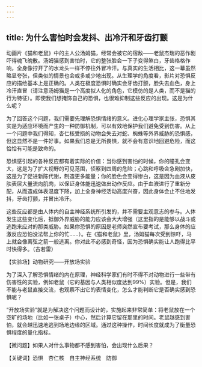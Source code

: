 ```yaml
---
---
---
```

title: 为什么害怕时会发抖、出冷汗和牙齿打颤
---




动画片《猫和老鼠》中的主人公汤姆猫，经常会被它的宿敌——老鼠杰瑞的恶作剧吓得魂飞魄散。汤姆猫感到害怕时，它的整张脸会一下子变得煞白，牙齿格格作响，全身像拧开了的水龙头一样不停往外冒冷汗。与真实的生活相比，这一幕虽然略显夸张，但类似的情景也会或多或少地出现。从生理学的角度看，影片对恐惧反应的描绘基本上是正确的。人类在极度恐惧时确实会牙齿打颤，脸失去血色，身上冷汗直冒（请注意汤姆猫是一个高度拟人化的角色，它模仿的是人类，而不是猫的行为特征）。即使我们想掩饰自己的恐惧，也很难抑制这些反应的出现。这是为什么呢？

为了回答这个问题，我们需要先理解恐惧情绪的意义。进化心理学家主张，恐惧其实是为适应环境而产生的一种防御机制，可以有效地保护我们避免受到伤害。从上一个问题中我们得知，杏仁核受损的动物会失去对蛇、蜘蛛等外界威胁的恐惧感，但这显然不是一件好事。如果我们总是无所畏惧，就不会有意识地回避危险，而这恰恰有可能是致命的。

恐惧感引起的各种反应都有着实际的价值：当你感到害怕的时候，你的瞳孔会变大，这是为了扩大视野的可见范围，侦察到四周的危险；心跳和呼吸会急剧加快，这是为了促进新陈代谢，制造更多能量；你的脸色会变得惨白，这是因为血液从皮肤表层大量流向肌肉，以保证身体能迅速做出动作反应。由于血液进行了重新分配，从而造成体表温度下降，加上全身神经活动高度兴奋，因此身体会止不住地发抖，牙齿打颤，并冒出冷汗。

这些反应都是由人体内的自主神经系统所引发的，并不需要主观意志的参与。人体发生这些变化后，抵御外界威胁的能力应该会大大增强（这里指的是能够以战斗或逃跑来应对的那类威胁。如果你恐惧的原因是老师突然宣布要考试，那么身体的应激反应恐怕没法帮上你的忙……）。在《猫和老鼠》里，汤姆猫每次受到惊吓，马上就会像离弦之箭一般逃离。你对此不必感到奇怪，因为恐惧确实能让人跑得比平时快得多。（古若雷）





【实验场】动物研究——开放场实验

为了深入了解恐惧情绪的内在原理，神经科学家们有时不得不对动物进行一些带有伤害性的实验，例如老鼠（它的基因与人类相似度达到99%）实验。但是，我们不能与老鼠直接交流，也观察不出它的表情变化，怎么才能判断它是否确实感到恐惧呢？

“开放场实验”就是为解决这个问题而设计的，实施起来非常简单：将老鼠放在一个空旷的场地（比如一张桌子）中心，然后计算它留在那里的时间。老鼠越感到害怕，就会越迅速地逃到场地边缘的区域。通过这种操作，时间长度就成为了衡量恐惧程度的量化指标。

【微问题】如果人对什么事物都不感到害怕，会出现什么后果？

【关键词】恐惧　杏仁核　自主神经系统　防御